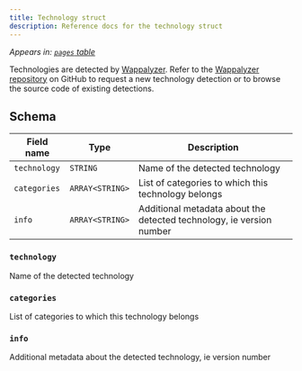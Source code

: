 ```yaml
---
title: Technology struct
description: Reference docs for the technology struct
---
```


_Appears in: [`pages` table](/reference/pages)_

Technologies are detected by [Wappalyzer](https://www.wappalyzer.com/). Refer to the [Wappalyzer repository](https://github.com/wappalyzer/wappalyzer) on GitHub to request a new technology detection or to browse the source code of existing detections.

## Schema

Field name | Type | Description
---|---|---
`technology` | `STRING` | Name of the detected technology
`categories` | `ARRAY<STRING>` | List of categories to which this technology belongs
`info` | `ARRAY<STRING>` | Additional metadata about the detected technology, ie version number

### `technology`

Name of the detected technology

### `categories`

List of categories to which this technology belongs

### `info`

Additional metadata about the detected technology, ie version number